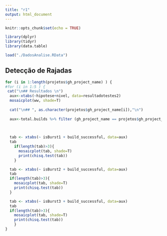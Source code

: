 ---
title: "r1"
output: html_document
---

```{r setup, include=FALSE,echo=FALSE,warning=FALSE,message=FALSE}

knitr::opts_chunk$set(echo = TRUE)

library(dplyr)
library(tidyr)
library(data.table)

load("./DadosAnalise.RData")

```

## Detecção de Rajadas


```{r echo=FALSE}
for (i in 1:length(projetos$gh_project_name) ) {
#for (i in 1:5 ) {  
 cat("\n## Resultados \n")
  aux<-xtabs(~hipotese+nivel, data=resultadotestes2)
  mosaicplot(ww, shade=T)
  
  cat("\n## ", as.character(projetos$gh_project_name[i]),"\n")
  
  aux<-total.builds %>% filter (gh_project_name == projetos$gh_project_name[i])
  

  
  tab <- xtabs(~ isBurst1 + build_successful, data=aux)
  tab
    if(length(tab)>3){
      mosaicplot(tab, shade=T)
      print(chisq.test(tab))
    }

  tab <- xtabs(~ isBurst2 + build_successful, data=aux)
  tab
  if(length(tab)>3){
    mosaicplot(tab, shade=T)
    print(chisq.test(tab))
  }

  tab <- xtabs(~ isBurst3 + build_successful, data=aux)
  tab
  if(length(tab)>3){
    mosaicplot(tab, shade=T)
    print(chisq.test(tab))
    }
}
 

```

